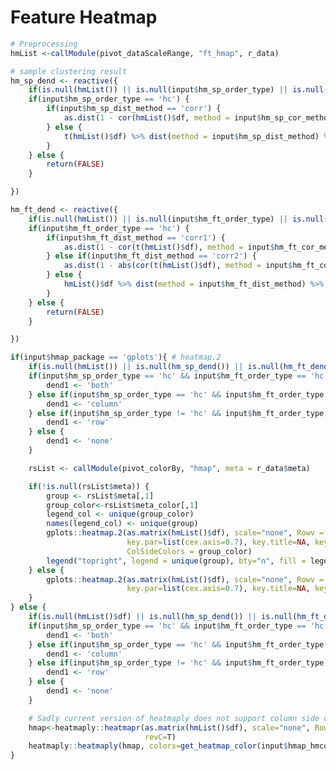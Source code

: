 
# Feature Heatmap

```r
# Preprocessing
hmList <-callModule(pivot_dataScaleRange, "ft_hmap", r_data)

# sample clustering result
hm_sp_dend <- reactive({
    if(is.null(hmList()) || is.null(input$hm_sp_order_type) || is.null(input$hm_sp_dist_method)) return()
    if(input$hm_sp_order_type == 'hc') {
        if(input$hm_sp_dist_method == 'corr') {
            as.dist(1 - cor(hmList()$df, method = input$hm_sp_cor_method)) %>% hclust(method = input$hm_sp_agglo_method) %>% as.dendrogram()
        } else {
            t(hmList()$df) %>% dist(method = input$hm_sp_dist_method) %>% hclust(method = input$hm_sp_agglo_method) %>% as.dendrogram()
        }
    } else {
        return(FALSE)
    }

})

hm_ft_dend <- reactive({
    if(is.null(hmList()) || is.null(input$hm_ft_order_type) || is.null(input$hm_ft_dist_method)) return()
    if(input$hm_ft_order_type == 'hc') {
        if(input$hm_ft_dist_method == 'corr1') {
            as.dist(1 - cor(t(hmList()$df), method = input$hm_ft_cor_method)) %>% hclust(method = input$hm_ft_agglo_method) %>% as.dendrogram()
        } else if(input$hm_ft_dist_method == 'corr2') {
            as.dist(1 - abs(cor(t(hmList()$df), method = input$hm_ft_cor_method))) %>% hclust(method = input$hm_ft_agglo_method) %>% as.dendrogram()
        } else {
            hmList()$df %>% dist(method = input$hm_ft_dist_method) %>% hclust(method = input$hm_ft_agglo_method) %>% as.dendrogram()
        }
    } else {
        return(FALSE)
    }

})
```

```r

if(input$hmap_package == 'gplots'){ # heatmap.2
    if(is.null(hmList()) || is.null(hm_sp_dend()) || is.null(hm_ft_dend())) return ()
    if(input$hm_sp_order_type == 'hc' && input$hm_ft_order_type == 'hc') {
        dend1 <- 'both'
    } else if(input$hm_sp_order_type == 'hc' && input$hm_ft_order_type != 'hc') {
        dend1 <- 'column'
    } else if(input$hm_sp_order_type != 'hc' && input$hm_ft_order_type == 'hc') {
        dend1 <- 'row'
    } else {
        dend1 <- 'none'
    }

    rsList <- callModule(pivot_colorBy, "hmap", meta = r_data$meta)

    if(!is.null(rsList$meta)) {
        group <- rsList$meta[,1]
        group_color<-rsList$meta_color[,1]
        legend_col <- unique(group_color)
        names(legend_col) <- unique(group)
        gplots::heatmap.2(as.matrix(hmList()$df), scale="none", Rowv = hm_ft_dend(), Colv = hm_sp_dend(), dendrogram=dend1, trace="none", col=get_heatmap_color(input$hmap_hmcolor),
                          key.par=list(cex.axis=0.7), key.title=NA, key.xlab="  ", key.ylab=NA, keysize=.7, density.info="density", revC=T, cexCol = 1.2, margins=c(10,15),
                          ColSideColors = group_color)
        legend("topright", legend = unique(group), bty="n", fill = legend_col, text.col = legend_col, border=FALSE, y.intersp = 1.2, cex = 0.9)
    } else {
        gplots::heatmap.2(as.matrix(hmList()$df), scale="none", Rowv = hm_ft_dend(), Colv = hm_sp_dend(), dendrogram=dend1, trace="none", col=get_heatmap_color(input$hmap_hmcolor),
                          key.par=list(cex.axis=0.7), key.title=NA, key.xlab="  ", key.ylab=NA, keysize=.7, density.info="density", revC=T, cexCol = 1.2, margins=c(8,6))
    }
} else {
    if(is.null(hmList()$df) || is.null(hm_sp_dend()) || is.null(hm_ft_dend())) return ()
    if(input$hm_sp_order_type == 'hc' && input$hm_ft_order_type == 'hc') {
        dend1 <- 'both'
    } else if(input$hm_sp_order_type == 'hc' && input$hm_ft_order_type != 'hc') {
        dend1 <- 'column'
    } else if(input$hm_sp_order_type != 'hc' && input$hm_ft_order_type == 'hc') {
        dend1 <- 'row'
    } else {
        dend1 <- 'none'
    }

    # Sadly current version of heatmaply does not support column side coloring... advantage compared to d3heatmap is speed...
    hmap<-heatmaply::heatmapr(as.matrix(hmList()$df), scale="none", Rowv = hm_ft_dend(), Colv = hm_sp_dend(), dendrogram=dend1,
                              revC=T)
    heatmaply::heatmaply(hmap, colors=get_heatmap_color(input$hmap_hmcolor))
}


```

